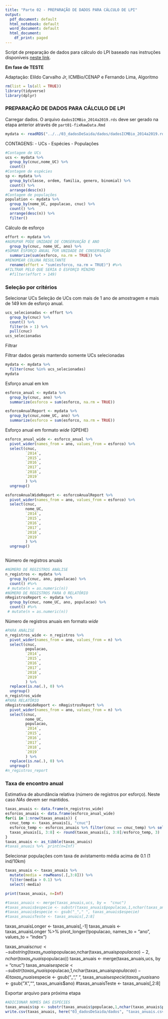 ```yaml
---
title: "Parte 02 - PREPARAÇÃO DE DADOS PARA CÁLCULO DE LPI"
output:
  pdf_document: default
  html_notebook: default
  word_document: default
  html_document:
    df_print: paged
---
```


Script de preparação de dados para cálculo do LPI baseado nas instruções disponíveis [neste link](https://github.com/Zoological-Society-of-London/rlpi).

**Em fase de TESTE**

Adaptação: Elildo Carvalho Jr, ICMBio/CENAP e Fernando Lima, Algoritmo

```r
rm(list = ls(all = TRUE))
library(tidyverse)
library(dplyr)
```

### PREPARAÇÃO DE DADOS PARA CÁLCULO DE LPI

Carregar dados. O arquivo `dadosICMBio_2014a2019.rds` deve ser gerado na etapa anterior através de `part01-fixRawData.Rmd`

```r
mydata <- readRDS("../../03_dadosDeSaida/dados/dadosICMBio_2014a2019.rds")
```

CONTAGENS:
- UCs
- Espécies
- Populações
```r
#Contagem de UCs
ucs <- mydata %>%
  group_by(cnuc,nome_UC) %>%
  count()
#Contagem de espécies
sp <- mydata %>%
  group_by(classe, ordem, familia, genero, binomial) %>%
  count() %>%
  arrange(desc(n))
#Contagem de populações
population <- mydata %>%
  group_by(nome_UC, populacao, cnuc) %>%
  count() %>%
  arrange(desc(n)) %>%
  filter()
```

Cálculo de esforço

```r
effort <- mydata %>%
#AGRUPAR PODE UNIDADE DE CONSERVAÇÃO E ANO
  group_by(cnuc, nome_UC, ano) %>%
#SOMAR ESFORÇO ANUAL POR UNIDADE DE CONSERVAÇÃO
  summarize(sum(esforco, na.rm = TRUE)) %>%
#RENOMEAR COLUNA RESULTANTE
  rename(effort = "sum(esforco, na.rm = TRUE)") #%>%
#FILTRAR PELO QUE SERIA O ESFORÇO MÍNIMO
  #filter(effort > 149)
```

### Seleção por critérios

Selecionar UCs Seleção de UCs com mais de 1 ano de amostragem e mais de 149 km de esforço anual.

```r
ucs_selecionadas <- effort %>%
  group_by(cnuc) %>% 
  count() %>%
  filter(n > 1) %>%
  pull(cnuc)
ucs_selecionadas
```

Filtrar

Filtrar dados gerais mantendo somente UCs selecionadas

```r
mydata <- mydata %>%
  filter(cnuc %in% ucs_selecionadas)
mydata
```

Esforço anual em km

```r
esforco_anual <- mydata %>%
  group_by(cnuc, ano) %>%
  summarize(esforco = sum(esforco, na.rm = TRUE))

esforcoAnualReport <- mydata %>%
  group_by(cnuc,nome_UC, ano) %>%
  summarize(esforco = sum(esforco, na.rm = TRUE))
```

Esforço anual em formato *wide* (QPEHE)

```r
esforco_anual_wide <- esforco_anual %>%
  pivot_wider(names_from = ano, values_from = esforco) %>%
  select(cnuc,
         `2014`,
         `2015`,
         `2016`,
         `2017`,
         `2018`,
         `2019`
         ) %>%
  ungroup()

esforcoAnualWideReport <- esforcoAnualReport %>%
  pivot_wider(names_from = ano, values_from = esforco) %>%
  select(cnuc,
         nome_UC,
         `2014`,
         `2015`,
         `2016`,
         `2017`,
         `2018`,
         `2019`
         ) %>%
  ungroup()

```

```r

```


Número de registros anuais

```r
#NÚMERO DE REGISTROS ANÁLISE
n_registros <- mydata %>%
  group_by(cnuc, ano, populacao) %>%
  count() #%>%
 # mutate(n = as.numeric(n))
#NÚMERO DE REGISTROS PARA O RELATÓRIO
nRegistrosReport <- mydata %>%
  group_by(cnuc, nome_UC, ano, populacao) %>%
  count() #%>%
 # mutate(n = as.numeric(n))
```

Número de registros anuais em formato *wide*

```r
#PARA ANÁLISE
n_registros_wide <- n_registros %>%
  pivot_wider(names_from = ano, values_from = n) %>%
  select(cnuc,
         populacao,
         `2014`,
         `2015`,
         `2016`,
         `2017`,
         `2018`,
         `2019`
         ) %>%
  replace(is.na(.), 0) %>%
  ungroup()
n_registros_wide
#PARA RELATÓRIO
nRegistrosWideReport <- nRegistrosReport %>%
  pivot_wider(names_from = ano, values_from = n) %>%
  select(cnuc,
         nome_UC,
         populacao,
         `2014`,
         `2015`,
         `2016`,
         `2017`,
         `2018`,
         `2019`
         ) %>%
  replace(is.na(.), 0) %>%
  ungroup()
#n_registros_report

```

### Taxa de encontro anual

Estimativa de abundância relativa (número de registros por esforço). Neste caso *NAs* devem ser mantidos.

```r
taxas_anuais <- data.frame(n_registros_wide)
esforcos_anuais <- data.frame(esforco_anual_wide)
for(i in 1:nrow(taxas_anuais)) {
  cnuc_temp <- taxas_anuais[i, "cnuc"]
  esforco_temp <- esforcos_anuais %>% filter(cnuc == cnuc_temp) %>% select(-cnuc)
  taxas_anuais[i, 3:8] <- round(taxas_anuais[i, 3:8]/esforco_temp, 3)
}
taxas_anuais <- as_tibble(taxas_anuais)
#taxas_anuais %>%  print(n=Inf)
```

Selecionar populações com taxa de avistamento média acima de 0.1 (1 ind/10km)

```r
taxas_anuais <- taxas_anuais %>%
  mutate(media = rowMeans(.[,3:8])) %>%
  filter(media > 0.1) %>%
  select(-media)

print(taxas_anuais, n=Inf)
```

```r
#taxas_anuais <- merge(taxas_anuais,ucs, by =  "cnuc")
#taxas_anuais$especie <- substr(taxas_anuais$populacao,1,nchar(taxas_anuais$populacao)-4)
#taxas_anuais$especie <- gsub("_"," ", taxas_anuais$especie)
#taxas_anuaisTeste <- taxas_anuais[,2:8]

```

taxas_anuaisLonger <- taxas_anuais[,-1]
taxas_anuais <-
taxas_anuaisLonger %>%
    pivot_longer(!populacao, names_to = "ano", values_to = "index")

taxas_anuais$cnuc <- substring(taxas_anuais$populacao,nchar(taxas_anuais$populacao)-2,nchar(taxas_anuais$populacao))
taxas_anuais <- merge(taxas_anuais,ucs, by =  "cnuc")
taxas_anuais$especie <- substr(taxas_anuais$populacao,1,nchar(taxas_anuais$populacao)-4)
taxas_anuais$especie <- gsub("_"," ", taxas_anuais$especie)
taxas_anuais$ano <- gsub("X","", taxas_anuais$ano)
#taxas_anuaisTeste <- taxas_anuais[,2:8]

Exportar arquivo para próxima etapa

```r
#ADICIONAR NOMES DAS ESPÉCIES
taxas_anuais$sp <- substr(taxas_anuais$populacao,1,nchar(taxas_anuais$populacao)-4)
write.csv(taxas_anuais, here("03_dadosDeSaida/dados", "taxas_anuais.csv") )
```